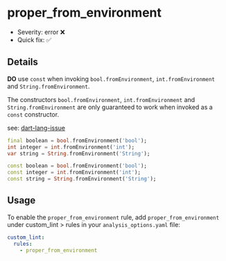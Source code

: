 # proper_from_environment

- Severity: error ❌
- Quick fix: ✅

## Details

**DO** use `const` when invoking `bool.fromEnvironment`, `int.fromEnvironment` and `String.fromEnvironment`.

The constructors `bool.fromEnvironment`, `int.fromEnvironment` and `String.fromEnvironment` are only guaranteed to work when invoked as a `const` constructor.

see: [dart-lang-issue](https://github.com/dart-lang/sdk/issues/42177)

```dart title="Bad"
final boolean = bool.fromEnvironment('bool');
int integer = int.fromEnvironment('int');
var string = String.fromEnvironment('String');
```

```dart title="Good"
const boolean = bool.fromEnvironment('bool');
const integer = int.fromEnvironment('int');
const string = String.fromEnvironment('String');
```

## Usage

To enable the `proper_from_environment` rule, add `proper_from_environment` under custom_lint > rules in your `analysis_options.yaml` file:

```yaml
custom_lint:
  rules:
    - proper_from_environment
```

